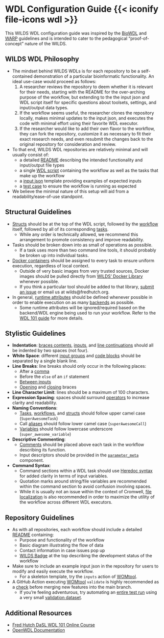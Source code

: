 
# WDL Configuration Guide {{< iconify file-icons wdl >}} {#sec-wdlconfig}

This WILDS WDL configuration guide was inspired by the [BioWDL](https://biowdl.github.io/styleGuidelines.html) and [WARP](https://broadinstitute.github.io/warp/docs/Best_practices/suggested_formats) guidelines and is intended to cater to the pedagogical "proof-of-concept" nature of the WILDS.

## WILDS WDL Philosophy

- The mindset behind WILDS WDLs is for each repository to be a self-contained demonstration of a particular bioinformatic functionality. An ideal use-case would proceed as follows:
    1. A researcher reviews the repository to deem whether it is relevant for their needs, starting with the README for the over-arching purpose of the workflow, but extending to the the input json and WDL script itself for specific questions about toolsets, settings, and input/output data types.
    2. If the workflow seems useful, the researcher clones the repository locally, makes minimal updates to the input json, and executes the code with minimal effort using their favorite WDL executor.
    3. If the researcher would like to add their own flavor to the workflow, they can fork the repository, customize it as necessary to fit their exact research needs, and even resubmit the changes back to the original repository for consideration and review.
- To that end, WILDS WDL repositories are relatively minimal and will usually consist of:
    - a detailed [README](https://github.com/getwilds/fastq-to-cram/blob/489ccdf0697ab902ca6f775b8e51d4f0603c0c01/README.md) describing the intended functionality and input/output file types
    - a single [WDL script](https://github.com/getwilds/fastq-to-cram/blob/489ccdf0697ab902ca6f775b8e51d4f0603c0c01/fastq-to-cram.wdl) containing the workflow as well as the tasks that make up the workflow
    - a [input json](https://github.com/getwilds/fastq-to-cram/blob/489ccdf0697ab902ca6f775b8e51d4f0603c0c01/fastq-to-cram-inputs.json) template providing examples of expected inputs
    - a [test case](https://github.com/getwilds/fastq-to-cram/tree/489ccdf0697ab902ca6f775b8e51d4f0603c0c01/tests/data) to ensure the workflow is running as expected
- We believe the minimal nature of this setup will aid from a readability/ease-of-use standpoint.

## Structural Guidelines

- [Structs](https://github.com/getwilds/fastq-to-cram/blob/489ccdf0697ab902ca6f775b8e51d4f0603c0c01/fastq-to-cram.wdl#L5) should be at the top of the WDL script, followed by the [workflow](https://github.com/getwilds/fastq-to-cram/blob/489ccdf0697ab902ca6f775b8e51d4f0603c0c01/fastq-to-cram.wdl#L21) itself, followed by all of its corresponding [tasks](https://github.com/getwilds/fastq-to-cram/blob/489ccdf0697ab902ca6f775b8e51d4f0603c0c01/fastq-to-cram.wdl#L80).
    - While any order is technically allowed, we recommend this arrangement to promote consistency and improve readability.
- Tasks should be broken down into as small of operations as possible.
    - If a task uses more than two command line tools, it should probably be broken up into individual tasks.
- [Docker containers](https://hutchdatascience.org/WDL_Workflows_Guide/the-first-task.html#docker-images-and-containers) should be assigned to every task to ensure uniform execution, regardless of local context.
    - Outside of very basic images from very trusted sources, Docker images should be pulled directly from [WILDS' Docker Library](https://github.com/getwilds/wilds-docker-library) whenever possible.
    - If you think a particular tool should be added to that library, [submit an issue](https://github.com/getwilds/wilds-docker-library/issues) or email us at wilds@fredhutch.org.
- In general, [runtime attributes](https://hutchdatascience.org/WDL_Workflows_Guide/the-first-task.html#runtime-attributes) should be defined whenever possible in order to enable execution on as many [backends](https://hutchdatascience.org/WDL_Workflows_Guide/appendix-backends-and-executors.html) as possible.
    - Some runtime attributes will be ignored/required based on the backend/WDL engine being used to run your workflow. Refer to the [WDL 101 guide](https://hutchdatascience.org/WDL_Workflows_Guide/appendix-backends-and-executors.html#commonly-used-runtime-attributes) for more details.

## Stylistic Guidelines

- **Indentation**: [braces contents](https://github.com/getwilds/fastq-to-cram/blob/489ccdf0697ab902ca6f775b8e51d4f0603c0c01/fastq-to-cram.wdl#L7C23-L11C2), [inputs](https://github.com/getwilds/fastq-to-cram/blob/489ccdf0697ab902ca6f775b8e51d4f0603c0c01/fastq-to-cram.wdl#L36C9-L44C31), and [line continuations](https://github.com/getwilds/fastq-to-cram/blob/489ccdf0697ab902ca6f775b8e51d4f0603c0c01/fastq-to-cram.wdl#L143C5-L147C67) should all be indented by two spaces (not four).
- **White Space**: different [input groups](https://github.com/getwilds/fastq-to-cram/blob/489ccdf0697ab902ca6f775b8e51d4f0603c0c01/fastq-to-cram.wdl#L36C1-L44C31) and [code blocks](https://github.com/getwilds/fastq-to-cram/blob/489ccdf0697ab902ca6f775b8e51d4f0603c0c01/fastq-to-cram.wdl#L95C11-L107C6) should be separated by a single blank line.
- **Line Breaks**: line breaks should only occur in the following places:
    - After a [comma](https://github.com/getwilds/fastq-to-cram/blob/489ccdf0697ab902ca6f775b8e51d4f0603c0c01/fastq-to-cram.wdl#L37C49-L37C50)
    - Before the `else` of an `if` statement
    - [Between inputs](https://github.com/getwilds/fastq-to-cram/blob/489ccdf0697ab902ca6f775b8e51d4f0603c0c01/fastq-to-cram.wdl#L36C1-L44C31)
    - [Opening](https://github.com/getwilds/fastq-to-cram/blob/489ccdf0697ab902ca6f775b8e51d4f0603c0c01/fastq-to-cram.wdl#L23C37-L23C38) and [closing](https://github.com/getwilds/fastq-to-cram/blob/489ccdf0697ab902ca6f775b8e51d4f0603c0c01/fastq-to-cram.wdl#L45C1-L46C29) braces
- **Line Character Limit**: lines should be a maximum of 100 characters.
- **Expression Spacing**: spaces should surround [operators](https://github.com/getwilds/fastq-to-cram/blob/489ccdf0697ab902ca6f775b8e51d4f0603c0c01/fastq-to-cram.wdl#L39) to increase clarity and readability.
- **Naming Conventions**:
    - [Tasks](https://github.com/getwilds/fastq-to-cram/blob/489ccdf0697ab902ca6f775b8e51d4f0603c0c01/fastq-to-cram.wdl#L83C6-L83C24), [workflows](https://github.com/getwilds/fastq-to-cram/blob/489ccdf0697ab902ca6f775b8e51d4f0603c0c01/fastq-to-cram.wdl#L23C10-L23C36), and [structs](https://github.com/getwilds/fastq-to-cram/blob/489ccdf0697ab902ca6f775b8e51d4f0603c0c01/fastq-to-cram.wdl#L7C8-L7C22) should follow upper camel case (`SuperAwesomeTask`)
    - Call [aliases](https://github.com/getwilds/wdl-101/blob/b1de97d360b524e1932368c04b6e2dec2c85f134/mutation_calling.wdl#L55C20-L55C31) should follow lower camel case (`superAwesomeCall`)
    - [Variables](https://github.com/getwilds/fastq-to-cram/blob/489ccdf0697ab902ca6f775b8e51d4f0603c0c01/fastq-to-cram.wdl#L28C10-L28C21) should follow lowercase underscore (`super_awesome_variable`)
- **Descriptive Commenting**:
    - [Comments](https://github.com/getwilds/fastq-to-cram/blob/489ccdf0697ab902ca6f775b8e51d4f0603c0c01/fastq-to-cram.wdl#L82C1-L82C41) should be placed above each task in the workflow describing its function.
    - Input descriptors should be provided in the [`parameter_meta`](https://github.com/getwilds/fastq-to-cram/blob/489ccdf0697ab902ca6f775b8e51d4f0603c0c01/fastq-to-cram.wdl#L71C3-L77C4) component.
- **Command Syntax**:
    - Command sections within a WDL task should use [Heredoc syntax](https://hutchdatascience.org/WDL_Workflows_Guide/the-first-task.html#referencing-inputs-in-the-command-section) for added clarity in terms of input variables.
    - Quotation marks around string/file variables are recommended within the command section to avoid confusion involving spaces.
    - While it is usually not an issue within the context of Cromwell, [file localization](https://hutchdatascience.org/WDL_Workflows_Guide/the-first-task.html#file-localization) is also recommended in order to maximize the utility of the workflow across different WDL executors.

## Repository Guidelines

- As with all repositories, each workflow should include a detailed [README](https://github.com/getwilds/fastq-to-cram/blob/489ccdf0697ab902ca6f775b8e51d4f0603c0c01/README.md) containing:
    - Purpose and functionality of the workflow
    - Basic diagram illustrating the flow of data
    - Contact information in case issues pop up 
    - [WILDS Badge](https://github.com/getwilds/badges) at the top describing the development status of the workflow
- Make sure to include an example input json in the repository for users to modify and easily execute the workflow.
    - For a skeleton template, try the `inputs` action of [WOMtool](https://cromwell.readthedocs.io/en/stable/WOMtool/#inputs).
- A GitHub Action executing [WOMtool](https://cromwell.readthedocs.io/en/stable/WOMtool/#validate) `validate` is highly recommended as a [check](https://github.com/getwilds/fastq-to-cram/blob/489ccdf0697ab902ca6f775b8e51d4f0603c0c01/.github/workflows/womtools-validate.yml) before merging new features into the main branch.
    - If you're feeling adventurous, try automating an [entire test run](https://github.com/getwilds/fastq-to-cram/blob/489ccdf0697ab902ca6f775b8e51d4f0603c0c01/.github/workflows/cromwell-test-run.yml) using a very small [validation dataset](https://github.com/getwilds/fastq-to-cram/tree/489ccdf0697ab902ca6f775b8e51d4f0603c0c01/tests/data).

## Additional Resources

- [Fred Hutch DaSL WDL 101 Online Course](https://hutchdatascience.org/WDL_Workflows_Guide/introduction-to-wdl.html)
- [OpenWDL Documentation](https://docs.openwdl.org/en/latest/)

